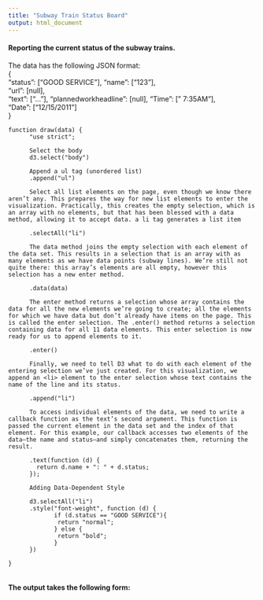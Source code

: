 ```yaml
---
title: "Subway Train Status Board"
output: html_document
---
```


#### Reporting the current status of the subway trains.

The data has the following JSON format:  
  {  
    "status": ["GOOD SERVICE"], "name": ["123"],  
    "url": [null],  
    "text": ["..."], "plannedworkheadline": [null], "Time": [" 7:35AM"],  
    "Date": ["12/15/2011"]  
  }  

```{}
function draw(data) {
      "use strict";
      
      Select the body
      d3.select("body") 
      
      Append a ul tag (unordered list)
      .append("ul")
      
      Select all list elements on the page, even though we know there aren’t any. This prepares the way for new list elements to enter the visualization. Practically, this creates the empty selection, which is an array with no elements, but that has been blessed with a data method, allowing it to accept data. a li tag generates a list item
      
      .selectAll("li") 
      
      The data method joins the empty selection with each element of the data set. This results in a selection that is an array with as many elements as we have data points (subway lines). We’re still not quite there: this array’s elements are all empty, however this selection has a new enter method.
      
      .data(data)
      
      The enter method returns a selection whose array contains the data for all the new elements we’re going to create; all the elements for which we have data but don’t already have items on the page. This is called the enter selection. The .enter() method returns a selection containing data for all 11 data elements. This enter selection is now ready for us to append elements to it.
      
      .enter()
      
      Finally, we need to tell D3 what to do with each element of the entering selection we’ve just created. For this visualization, we append an <li> element to the enter selection whose text contains the name of the line and its status.
      
      .append("li") 
      
      To access individual elements of the data, we need to write a callback function as the text’s second argument. This function is passed the current element in the data set and the index of that element. For this example, our callback accesses two elements of the data—the name and status—and simply concatenates them, returning the result.
      
      .text(function (d) {
        return d.name + ": " + d.status;
      });
      
      Adding Data-Dependent Style
      
      d3.selectAll("li")
      .style("font-weight", function (d) {
             if (d.status == "GOOD SERVICE"){
              return "normal";
             } else {
              return "bold";
             } 
      })

}
    
```

#### The output takes the following form:
<br></br>

<script src="http://d3js.org/d3.v3.min.js" charset="utf-8"></script>
  <script src="https://google-code-prettify.googlecode.com/svn/loader/run_prettify.js"></script>
  <script>
    
    
  
    function draw(data) {
      "use strict";
      d3.select("body")
        .append("ul")
        .selectAll("li")
        .data(data)
        .enter()
        .append("li")
        .text(function (d) {
         return d.name + ": " + d.status;
        });
      
      d3.selectAll("li")
      .style("font-weight", function (d) {
             if (d.status == "GOOD SERVICE"){
              return "normal";
             } else {
              return "bold";
             } 
      })
}
  </script>
</head>
<body>
  <script>
    d3.json("data/service_status.json", draw);
  </script>
</body>
</html>




